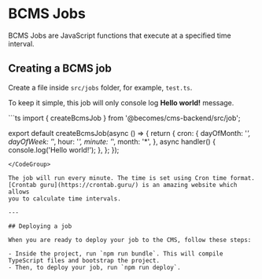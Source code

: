 # BCMS Jobs

BCMS Jobs are JavaScript functions that execute at a specified time interval.

## Creating a BCMS job

Create a file inside `src/jobs` folder, for example, `test.ts`.

To keep it simple, this job will only console log **Hello world!** message.

<CodeGroup title="src/jobs/test.ts">
```ts
import { createBcmsJob } from '@becomes/cms-backend/src/job';

export default createBcmsJob(async () => {
  return {
    cron: {
      dayOfMonth: '*',
      dayOfWeek: '*',
      hour: '*',
      minute: '*',
      month: '*',
    },
    async handler() {
      console.log('Hello world!');
    },
  };
});
```
</CodeGroup>

The job will run every minute. The time is set using Cron time format.
[Crontab guru](https://crontab.guru/) is an amazing website which allows
you to calculate time intervals.

---

## Deploying a job

When you are ready to deploy your job to the CMS, follow these steps:

- Inside the project, run `npm run bundle`. This will compile TypeScript files and bootstrap the project.
- Then, to deploy your job, run `npm run deploy`.
